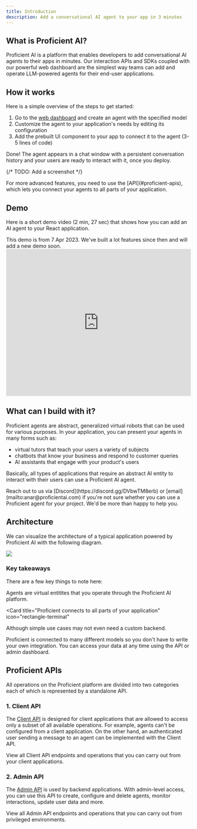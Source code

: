 ```yaml
---
title: Introduction
description: Add a conversational AI agent to your app in 3 minutes
---
```


## What is Proficient AI?

Proficient AI is a platform that enables developers to add conversational AI agents to their apps
in minutes. Our interaction APIs and SDKs coupled with our powerful web dashboard are the simplest
way teams can add and operate <Tooltip tip="Large Language Model">LLM</Tooltip>-powered agents for their end-user applications.

## How it works

Here is a simple overview of the steps to get started:

1. Go to the [web dashboard](https://proficientai.com) and create an agent with the specified model
2. Customize the agent to your application's needs by editing its configuration
3. Add the prebuilt UI component to your app to connect it to the agent (3-5 lines of code)

Done! The agent appears in a chat window with a persistent conversation history and your users
are ready to interact with it, once you deploy.

{/* TODO: Add a screenshot */}

<Tip>
  For more advanced features, you need to use the [API](#proficient-apis), which lets you connect
  your agents to all parts of your application.
</Tip>

## Demo

Here is a short demo video (2 min, 27 sec) that shows how you can add an AI agent to your React application.

<Note>
  This demo is from 7 Apr 2023. We've built a lot features since then and will
  add a new demo soon.
</Note>

<iframe
  width="100%"
  height="400"
  src="https://www.youtube.com/embed/tPFDtd_C5vI"
  title="Proficent AI Demo"
  frameborder="0"
  allow="accelerometer; autoplay; clipboard-write; encrypted-media; gyroscope; picture-in-picture"
  allowfullscreen
></iframe>

## What can I build with it?

Proficient agents are abstract, generalized virtual robots that can be used for various purposes. In your
application, you can present your agents in many forms such as:

- virtual tutors that teach your users a variety of subjects
- chatbots that know your business and respond to customer queries
- AI assistants that engage with your product's users

Basically, all types of applications that require an abstract AI entity to interact with their users can use a Proficient AI agent.

<Note>
  Reach out to us via [Discord](https://discord.gg/DVbwTM8erb) or
  [email](mailto:anar@proficientai.com) if you're not sure whether you can use a
  Proficient agent for your project. We'd be more than happy to help you.
</Note>

## Architecture

We can visualize the architecture of a typical application powered by Proficient AI with the following diagram.

<Frame type="simple" caption="System architecture visualization">
  <img src="/images/architecture.png" />
</Frame>

### Key takeaways

There are a few key things to note here:

<Card title="Agents live in the Proficient cloud" icon="cloud">
  Agents are virtual entitites that you operate through the Proficient AI
  platform.
</Card>

<Card
  title="Proficient connects to all parts of your application"
  icon="rectangle-terminal"
>
  Although simple use cases may not even need a custom backend.
</Card>

<Card title="Agents can connect to various LLMs" icon="microchip">
  Proficient is connected to many different models so you don't have to write
  your own integration.
</Card>

<Card title="Proficient stores interactions and user data" icon="database">
  You can access your data at any time using the API or admin dashboard.
</Card>

## Proficient APIs

All operations on the Proficient platform are divided into two categories each of which is represented by
a standalone API.

### 1. Client API

The [Client API](/client-api) is designed for client applications that are allowed to access only
a subset of all available operations. For example, agents can't be configured from a client application. On
the other hand, an authenticated user sending a message to an agent can be implemented with the Client API.

<Card title="Client API Reference" icon="rectangle-terminal" href="/client-api">
  View all Client API endpoints and operations that you can carry out from your
  client applications.
</Card>

### 2. Admin API

The [Admin API](/admin-api) is used by backend applications. With admin-level
access, you can use this API to create, configure and delete agents, monitor interactions, update user data
and more.

<Card title="Admin API Reference" icon="rectangle-terminal" href="/client-api">
  View all Admin API endpoints and operations that you can carry out from
  privileged environments.
</Card>
